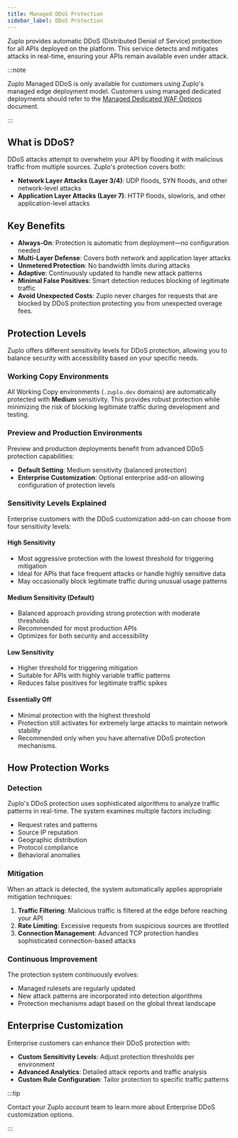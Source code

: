 ```yaml
---
title: Managed DDoS Protection
sidebar_label: DDoS Protection
---
```


Zuplo provides automatic DDoS (Distributed Denial of Service) protection for all
APIs deployed on the platform. This service detects and mitigates attacks in
real-time, ensuring your APIs remain available even under attack.

:::note

Zuplo Managed DDoS is only available for customers using Zuplo's managed edge
deployment model. Customers using managed dedicated deployments should refer to
the
[Managed Dedicated WAF Options](./zuplo-waf.mdx#managed-dedicated-waf-options)
document.

:::

## What is DDoS?

DDoS attacks attempt to overwhelm your API by flooding it with malicious traffic
from multiple sources. Zuplo's protection covers both:

- **Network Layer Attacks (Layer 3/4)**: UDP floods, SYN floods, and other
  network-level attacks
- **Application Layer Attacks (Layer 7)**: HTTP floods, slowloris, and other
  application-level attacks

## Key Benefits

- **Always-On**: Protection is automatic from deployment—no configuration needed
- **Multi-Layer Defense**: Covers both network and application layer attacks
- **Unmetered Protection**: No bandwidth limits during attacks
- **Adaptive**: Continuously updated to handle new attack patterns
- **Minimal False Positives**: Smart detection reduces blocking of legitimate
  traffic
- **Avoid Unexpected Costs**: Zuplo never charges for requests that are blocked
  by DDoS protection protecting you from unexpected overage fees.

## Protection Levels

Zuplo offers different sensitivity levels for DDoS protection, allowing you to
balance security with accessibility based on your specific needs.

### Working Copy Environments

All Working Copy environments (`.zuplo.dev` domains) are automatically protected
with **Medium** sensitivity. This provides robust protection while minimizing
the risk of blocking legitimate traffic during development and testing.

### Preview and Production Environments

Preview and production deployments benefit from advanced DDoS protection
capabilities:

- **Default Setting**: Medium sensitivity (balanced protection)
- **Enterprise Customization**: Optional enterprise add-on allowing
  configuration of protection levels

### Sensitivity Levels Explained

Enterprise customers with the DDoS customization add-on can choose from four
sensitivity levels:

#### High Sensitivity

- Most aggressive protection with the lowest threshold for triggering mitigation
- Ideal for APIs that face frequent attacks or handle highly sensitive data
- May occasionally block legitimate traffic during unusual usage patterns

#### Medium Sensitivity (Default)

- Balanced approach providing strong protection with moderate thresholds
- Recommended for most production APIs
- Optimizes for both security and accessibility

#### Low Sensitivity

- Higher threshold for triggering mitigation
- Suitable for APIs with highly variable traffic patterns
- Reduces false positives for legitimate traffic spikes

#### Essentially Off

- Minimal protection with the highest threshold
- Protection still activates for extremely large attacks to maintain network
  stability
- Recommended only when you have alternative DDoS protection mechanisms.

## How Protection Works

### Detection

Zuplo's DDoS protection uses sophisticated algorithms to analyze traffic
patterns in real-time. The system examines multiple factors including:

- Request rates and patterns
- Source IP reputation
- Geographic distribution
- Protocol compliance
- Behavioral anomalies

### Mitigation

When an attack is detected, the system automatically applies appropriate
mitigation techniques:

1. **Traffic Filtering**: Malicious traffic is filtered at the edge before
   reaching your API
2. **Rate Limiting**: Excessive requests from suspicious sources are throttled
3. **Connection Management**: Advanced TCP protection handles sophisticated
   connection-based attacks

### Continuous Improvement

The protection system continuously evolves:

- Managed rulesets are regularly updated
- New attack patterns are incorporated into detection algorithms
- Protection mechanisms adapt based on the global threat landscape

## Enterprise Customization

Enterprise customers can enhance their DDoS protection with:

- **Custom Sensitivity Levels**: Adjust protection thresholds per environment
- **Advanced Analytics**: Detailed attack reports and traffic analysis
- **Custom Rule Configuration**: Tailor protection to specific traffic patterns

:::tip

Contact your Zuplo account team to learn more about Enterprise DDoS
customization options.

:::

